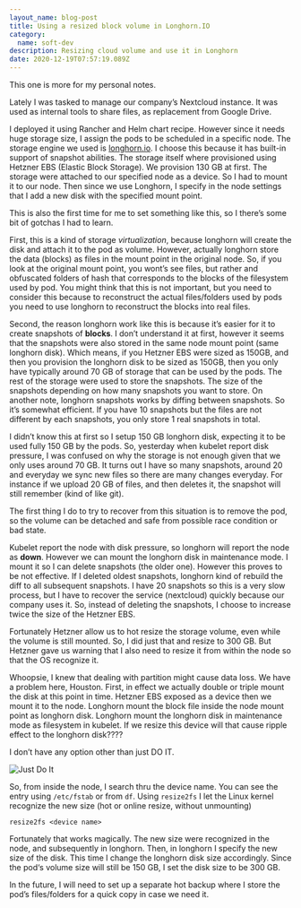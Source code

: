 ```yaml
---
layout_name: blog-post
title: Using a resized block volume in Longhorn.IO
category:
  name: soft-dev
description: Resizing cloud volume and use it in Longhorn
date: 2020-12-19T07:57:19.089Z
---
```


This one is more for my personal notes.

Lately I was tasked to manage our company’s Nextcloud instance. It was used as internal tools to share files, as replacement from Google Drive.

I deployed it using Rancher and Helm chart recipe. However since it needs huge storage size, I assign the pods to be scheduled in a specific node. The storage engine we used is [longhorn.io](https://longhorn.io). I choose this because it has built-in support of snapshot abilities. The storage itself where provisioned using Hetzner EBS (Elastic Block Storage). We provision 130 GB at first. The storage were attached to our specified node as a device. So I had to mount it to our node. Then since we use Longhorn, I specify in the node settings that I add a new disk with the specified mount point.

This is also the first time for me to set something like this, so I there’s some bit of gotchas I had to learn.

First, this is a kind of storage _virtualization_, because longhorn will create the disk and attach it to the pod as volume. However, actually longhorn store the data (blocks) as files in the mount point in the original node. So, if you look at the original mount point, you wont’s see files, but rather and obfuscated folders of hash that corresponds to the blocks of the filesystem used by pod. You might think that this is not important, but you need to consider this because to reconstruct the actual files/folders used by pods you need to use longhorn to reconstruct the blocks into real files.

Second, the reason longhorn work like this is because it’s easier for it to create snapshots of **blocks**. I don’t understand it at first, however it seems that the snapshots were also stored in the same node mount point (same longhorn disk). Which means, if you Hetzner EBS were sized as 150GB, and then you provision the longhorn disk to be sized as 150GB, then you only have typically around 70 GB of storage that can be used by the pods. The rest of the storage were used to store the snapshots. The size of the snapshots depending on how many snapshots you want to store. On another note, longhorn snapshots works by diffing between snapshots. So it’s somewhat efficient. If you have 10 snapshots but the files are not different by each snapshots, you only store 1 real snapshots in total.

I didn’t know this at first so I setup 150 GB longhorn disk, expecting it to be used fully 150 GB by the pods. So, yesterday when kubelet report disk pressure, I was confused on why the storage is not enough given that we only uses around 70 GB. It turns out I have so many snapshots, around 20 and everyday we sync new files so there are many changes everyday. For instance if we upload 20 GB of files, and then deletes it, the snapshot will still remember (kind of like git).

The first thing I do to try to recover from this situation is to remove the pod, so the volume can be detached and safe from possible race condition or bad state.

Kubelet report the node with disk pressure, so longhorn will report the node as **down**. However we can mount the longhorn disk in maintenance mode. I mount it so I can delete snapshots (the older one). However this proves to be not effective. If I deleted oldest snapshots, longhorn kind of rebuild the diff to all subsequent snapshots. I have 20 snapshots so this is a very slow process, but I have to recover the service (nextcloud) quickly because our company uses it. So, instead of deleting the snapshots, I choose to increase twice the size of the Hetzner EBS.

Fortunately Hetzner allow us to hot resize the storage volume, even while the volume is still mounted. So, I did just that and resize to 300 GB. But Hetzner gave us warning that I also need to resize it from within the node so that the OS recognize it.

Whoopsie, I knew that dealing with partition might cause data loss. We have a problem here, Houston. First, in effect we actually double or triple mount the disk at this point in time. Hetzner EBS exposed as a device then we mount it to the node. Longhorn mount the block file inside the node mount point as longhorn disk. Longhorn mount the longhorn disk in maintenance mode as filesystem in kubelet. If we resize this device will that cause ripple effect to the longhorn disk????

I don’t have any option other than just DO IT.

![Just Do It](https://media.giphy.com/media/UqZ4imFIoljlr5O2sM/giphy.gif)

So, from inside the node, I search thru the device name. You can see the entry using `/etc/fstab` or from `df`. Using `resize2fs` I let the Linux kernel recognize the new size (hot or online resize, without unmounting)

```
resize2fs <device name>
```

Fortunately that works magically. The new size were recognized in the node, and subsequently in longhorn. Then, in longhorn I specify the new size of the disk. This time I change the longhorn disk size accordingly. Since the pod‘s volume size will still be 150 GB, I set the disk size to be 300 GB.

In the future, I will need to set up a separate hot backup where I store the pod’s files/folders for a quick copy in case we need it.
